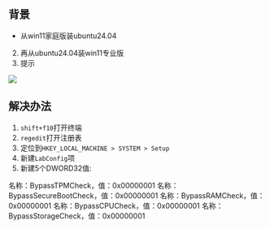 ## 背景

- 从win11家庭版装ubuntu24.04
2. 再从ubuntu24.04装win11专业版
3. 提示

![](https://github.com/cruldra/picx-images-hosting/raw/master/image.41y7olo25h.webp)

## 解决办法

1. `shift+f10`打开终端
2. `regedit`打开注册表
3. 定位到`HKEY_LOCAL_MACHINE > SYSTEM > Setup`
4. 新建`LabConfig`项
5. 新建5个DWORD32值:

名称：BypassTPMCheck，值：0x00000001
名称：BypassSecureBootCheck，值：0x00000001
名称：BypassRAMCheck，值：0x00000001
名称：BypassCPUCheck，值：0x00000001
名称：BypassStorageCheck，值：0x00000001